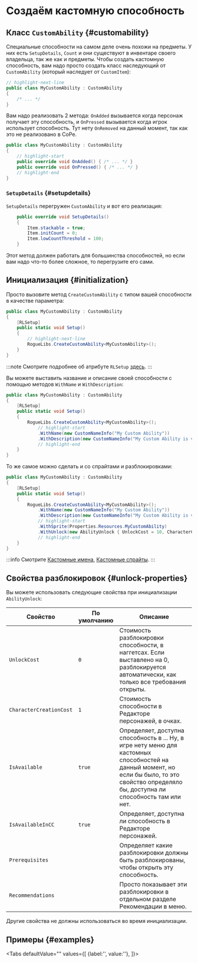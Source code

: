# Создаём кастомную способность


## Класс `CustomAbility` {#customability}

Специальные способности на самом деле очень похожи на предметы. У них есть `SetupDetails`, `Count` и они существуют в инвентаре своего владельца, так же как и предметы. Чтобы создать кастомную способность, вам надо просто создать класс наследующий от `CustomAbility` (который наследует от `CustomItem`):

```csharp title="MyCustomAbility.cs"
// highlight-next-line
public class MyCustomAbility : CustomAbility
{
    /* ... */
}
```

Вам надо реализовать 2 метода: `OnAdded` вызывается когда персонаж получает эту способность, и `OnPressed` вызывается когда игрок использует способность. Тут нету `OnRemoved` на данный момент, так как это не реализовано в СоРе.

```csharp title="MyCustomAbility.cs"
public class MyCustomAbility : CustomAbility
{
    // highlight-start
    public override void OnAdded() { /* ... */ }
    public override void OnPressed() { /* ... */ }
    // highlight-end
}
```

### `SetupDetails` {#setupdetails}

`SetupDetails` перегружен `CustomAbility` и вот его реализация:

```csharp
    public override void SetupDetails()
    {
        Item.stackable = true;
        Item.initCount = 0;
        Item.lowCountThreshold = 100;
    }
```

Этот метод должен работать для большинства способностей, но если вам надо что-то более сложное, то перегрузите его сами.

## Инициализация {#initialization}

Просто вызовите метод `CreateCustomAbility` с типом вашей способности в качестве параметра:

```csharp title="MyCustomAbility.cs"
public class MyCustomAbility : CustomAbility
{
    [RLSetup]
    public static void Setup()
    {
        // highlight-next-line
        RogueLibs.CreateCustomAbility<MyCustomAbility>();
    }
}
```

:::note
Смотрите подробнее об атрибуте `RLSetup` [здесь](../../patching-utilities#rlsetup).
:::

Вы можете выставить название и описание своей способности с помощью методов `WithName` и `WithDescription`:

```csharp title="MyCustomAbility.cs"
public class MyCustomAbility : CustomAbility
{
    [RLSetup]
    public static void Setup()
    {
        RogueLibs.CreateCustomAbility<MyCustomAbility>();
            // highlight-start
            .WithName(new CustomNameInfo("My Custom Ability"))
            .WithDescription(new CustomNameInfo("My Custom Ability is very cool and does a lot of great stuff"));
            // highlight-end
    }
}
```

То же самое можно сделать и со спрайтами и разблокировками:

```csharp title="MyCustomAbility.cs"
public class MyCustomAbility : CustomAbility
{
    [RLSetup]
    public static void Setup()
    {
        RogueLibs.CreateCustomAbility<MyCustomAbility>();
            .WithName(new CustomNameInfo("My Custom Ability"))
            .WithDescription(new CustomNameInfo("My Custom Ability is very cool and does a lot of great stuff"));
            // highlight-start
            .WithSprite(Properties.Resources.MyCustomAbility)
            .WithUnlock(new AbilityUnlock { UnlockCost = 10, CharacterCreationCost = 5 });
            // highlight-end
    }
}
```

:::info
Смотрите [Кастомные имена](../../names/custom-names), [Кастомные спрайты](../../custom-sprites).
:::

## Свойства разблокировок {#unlock-properties}

Вы можете использовать следующие свойства при инициализации `AbilityUnlock`:

Свойство                      | По умолчанию | Описание
------------------------------|--------------|---------
`UnlockCost`                  | `0`          | Стоимость разблокировки способности, в наггетсах. Если выставлено на 0, разблокируется автоматически, как только все требования открыты.
`CharacterCreationCost`       | `1`          | Стоимость способности в Редакторе персонажей, в очках.
`IsAvailable`                 | `true`       | Определяет, доступна способность в ... Ну, в игре нету меню для кастомных способностей на данный момент, но если бы было, то это свойство определяло бы, доступна ли способность там или нет.
`IsAvailableInCC`             | `true`       | Определяет, доступна ли способность в Редакторе персонажей.
`Prerequisites`               |              | Определяет какие разблокировки должны быть разблокированы, чтобы открыть эту способность.
`Recommendations`             |              | Просто показывает эти разблокировки в отдельном разделе Рекомендации в меню.

Другие свойства не должны использоваться во время инициализации.

## Примеры {#examples}

<Tabs defaultValue=""
  values={[
    {label:'', value:''},
  ]}>
<TabItem value="">

```csharp title=""

```

</TabItem>
</Tabs>